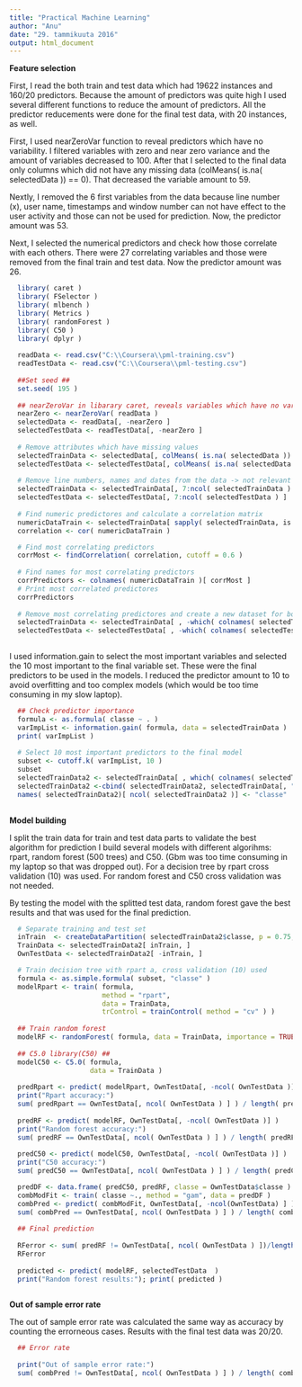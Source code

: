 ```yaml
---
title: "Practical Machine Learning"
author: "Anu"
date: "29. tammikuuta 2016"
output: html_document
---
```


**Feature selection**

First, I read the both train and test data which had 19622 instances and 160/20 predictors. Because the amount of predictors was quite high
I used several different functions to reduce the amount of predictors. All the predictor reducements were done for the final test data, with 20 instances, as well.

First, I used nearZeroVar function to reveal predictors which have no variability. I filtered variables with zero and near zero variance and the amount of variables decreased to 100. After that I selected to the final data only columns which did not have any missing data (colMeans( is.na( selectedData )) == 0). That decreased the variable amount to 59. 

Nextly, I removed the 6 first variables from the data because line number (x), user name, timestamps and window 
number can not have effect to the user activity and those can not be used for prediction. Now, the predictor amount was 53.

Next, I selected the numerical predictors and check how those correlate with each others. There were 27 correlating variables 
and those were removed from the final train and test data. Now the predictor amount was 26.

```r
  library( caret )
  library( FSelector )
  library( mlbench )
  library( Metrics )
  library( randomForest )
  library( C50 )
  library( dplyr )
  
  readData <- read.csv("C:\\Coursera\\pml-training.csv")
  readTestData <- read.csv("C:\\Coursera\\pml-testing.csv")
  
  ##Set seed ##
  set.seed( 195 )
  
  ## nearZeroVar in libarary caret, reveals variables which have no variability (Zero and Near Zero-Variance Predictors)
  nearZero <- nearZeroVar( readData )
  selectedData <- readData[, -nearZero ]
  selectedTestData <- readTestData[, -nearZero ]
  
  # Remove attributes which have missing values
  selectedTrainData <- selectedData[, colMeans( is.na( selectedData )) == 0 ]
  selectedTestData <- selectedTestData[, colMeans( is.na( selectedData )) == 0 ]
  
  # Remove line numbers, names and dates from the data -> not relevant to classify activity
  selectedTrainData <- selectedTrainData[, 7:ncol( selectedTrainData ) ]
  selectedTestData <- selectedTestData[, 7:ncol( selectedTestData ) ]
  
  # Find numeric predictores and calculate a correlation matrix
  numericDataTrain <- selectedTrainData[ sapply( selectedTrainData, is.numeric )]
  correlation <- cor( numericDataTrain )

  # Find most correlating predictors 
  corrMost <- findCorrelation( correlation, cutoff = 0.6 )
  
  # Find names for most correlating predictors
  corrPredictors <- colnames( numericDataTrain )[ corrMost ]
  # Print most correlated predictores
  corrPredictors
  
  # Remove most correlating predictores and create a new dataset for both train and test data
  selectedTrainData <- selectedTrainData[ , -which( colnames( selectedTrainData) %in% corrPredictors )]
  selectedTestData <- selectedTestData[ , -which( colnames( selectedTestData) %in% corrPredictors )]
  
```
  I used information.gain to select the most important variables and selected the 10 most important to the final variable set. 
  These were the final predictors to be used in the models.
  I reduced the predictor amount to 10 to avoid overfitting and too complex models (which would be too time consuming in my slow laptop).
  
```r
  
  ## Check predictor importance
  formula <- as.formula( classe ~ . )
  varImpList <- information.gain( formula, data = selectedTrainData )  # library( FSelector))
  print( varImpList )
  
  # Select 10 most important predictors to the final model 
  subset <- cutoff.k( varImpList, 10 )
  subset
  selectedTrainData2 <- selectedTrainData[ , which( colnames( selectedTrainData ) %in% subset )]
  selectedTrainData2 <-cbind( selectedTrainData2, selectedTrainData[, "classe"  ])
  names( selectedTrainData2)[ ncol( selectedTrainData2 )] <- "classe"
  
 ```
  
**Model building**

I split the train data for train and test data parts to validate the best algorithm for prediction
I build several models with different algorihms: rpart, random forest (500 trees) and C50. (Gbm was too time consuming in my laptop so that was dropped out). 
For a decision tree by rpart cross validation (10) was used. For random forest and C50 cross validation was not needed.

By testing the model with the splitted test data, random forest gave the best results and that was used for the final prediction.


```r

  # Separate training and test set
  inTrain  <- createDataPartition( selectedTrainData2$classe, p = 0.75, list =  FALSE )
  TrainData <- selectedTrainData2[ inTrain, ]
  OwnTestData <- selectedTrainData2[ -inTrain, ]

  # Train decision tree with rpart a, cross validation (10) used
  formula <- as.simple.formula( subset, "classe" )
  modelRpart <- train( formula, 
                       method = "rpart", 
                       data = TrainData,
                       trControl = trainControl( method = "cv" ) )
  
  ## Train random forest
  modelRF <- randomForest( formula, data = TrainData, importance = TRUE, ntree = 500 )
  
  ## C5.0 library(C50) ##
  modelC50 <- C5.0( formula, 
                    data = TrainData )
  
  predRpart <- predict( modelRpart, OwnTestData[, -ncol( OwnTestData )] )
  print("Rpart accuracy:")
  sum( predRpart == OwnTestData[, ncol( OwnTestData ) ] ) / length( predRpart )
  
  predRF <- predict( modelRF, OwnTestData[, -ncol( OwnTestData )] )
  print("Random forest accuracy:")
  sum( predRF == OwnTestData[, ncol( OwnTestData ) ] ) / length( predRF )
  
  predC50 <- predict( modelC50, OwnTestData[, -ncol( OwnTestData )] )
  print("C50 accuracy:")
  sum( predC50 == OwnTestData[, ncol( OwnTestData ) ] ) / length( predC50 )

  predDF <- data.frame( predC50, predRF, classe = OwnTestData$classe )
  combModFit <- train( classe ~., method = "gam", data = predDF )
  combPred <- predict( combModFit, OwnTestData[, -ncol(OwnTestData) ] )
  sum( combPred == OwnTestData[, ncol( OwnTestData ) ] ) / length( combPred )
  
  ## Final prediction
  
  RFerror <- sum( predRF != OwnTestData[, ncol( OwnTestData ) ])/length( predRF )
  RFerror
  
  predicted <- predict( modelRF, selectedTestData  )
  print("Random forest results:"); print( predicted )
  
```

**Out of sample error rate**
					
The out of sample error rate was calculated the same way as accuracy by counting the errorneous cases. 
Results with the final test data was 20/20.

  
```r
  ## Error rate
  
  print("Out of sample error rate:")
  sum( combPred != OwnTestData[, ncol( OwnTestData ) ] ) / length( combPred )

```



